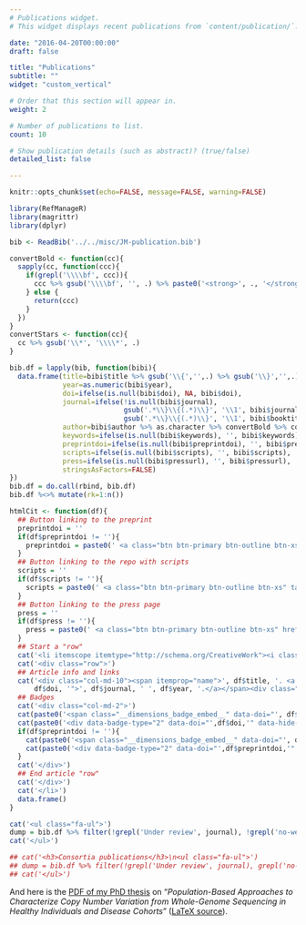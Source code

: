 ```yaml
---
# Publications widget.
# This widget displays recent publications from `content/publication/`.

date: "2016-04-20T00:00:00"
draft: false

title: "Publications"
subtitle: ""
widget: "custom_vertical"

# Order that this section will appear in.
weight: 2

# Number of publications to list.
count: 10

# Show publication details (such as abstract)? (true/false)
detailed_list: false

---
```


```r
knitr::opts_chunk$set(echo=FALSE, message=FALSE, warning=FALSE)
```


```r
library(RefManageR)
library(magrittr)
library(dplyr)

bib <- ReadBib('../../misc/JM-publication.bib')

convertBold <- function(cc){
  sapply(cc, function(ccc){
    if(grepl('\\\\bf', ccc)){
      ccc %>% gsub('\\\\bf', '', .) %>% paste0('<strong>', ., '</strong>') %>% return
    } else {
      return(ccc)
    }
  })
}
convertStars <- function(cc){
  cc %>% gsub('\\*', '\\\\*', .)
}

bib.df = lapply(bib, function(bibi){
  data.frame(title=bibi$title %>% gsub('\\{','',.) %>% gsub('\\}','',.),
             year=as.numeric(bibi$year),
             doi=ifelse(is.null(bibi$doi), NA, bibi$doi),
             journal=ifelse(!is.null(bibi$journal),
                            gsub('.*\\}\\{(.*)\\}', '\\1', bibi$journal),
                            gsub('.*\\}\\{(.*)\\}', '\\1', bibi$booktitle)),
             author=bibi$author %>% as.character %>% convertBold %>% convertStars %>% paste(collapse=', '),
             keywords=ifelse(is.null(bibi$keywords), '', bibi$keywords),
             preprintdoi=ifelse(is.null(bibi$preprintdoi), '', bibi$preprintdoi),
             scripts=ifelse(is.null(bibi$scripts), '', bibi$scripts),
             press=ifelse(is.null(bibi$pressurl), '', bibi$pressurl),
             stringsAsFactors=FALSE)
})
bib.df = do.call(rbind, bib.df)
bib.df %<>% mutate(rk=1:n())
```

```r
htmlCit <- function(df){
  ## Button linking to the preprint
  preprintdoi = ''
  if(df$preprintdoi != ''){
    preprintdoi = paste0(' <a class="btn btn-primary btn-outline btn-xs" target=\"_blank\" href="https://doi.org/', df$preprintdoi, '">Preprint</a>')
  }
  ## Button linking to the repo with scripts
  scripts = ''
  if(df$scripts != ''){
    scripts = paste0(' <a class="btn btn-primary btn-outline btn-xs" target=\"_blank\" href="', df$scripts, '">Data/Code</a>')
  }
  ## Button linking to the press page
  press = ''
  if(df$press != ''){
    press = paste0(' <a class="btn btn-primary btn-outline btn-xs" href="/fixed/', df$press, '">Press</a>')
  }
  ## Start a "row"
  cat('<li itemscope itemtype="http://schema.org/CreativeWork"><i class="fa-li fa fa-file-text-o" aria-hidden="true"></i>')
  cat('<div class="row">')
  ## Article info and links
  cat('<div class="col-md-10"><span itemprop="name">', df$title, '. <a target=\"_blank\" href="https://doi.org/',
      df$doi, '">', df$journal, ' ', df$year, '.</a></span><div class="authorpub">', df$author, '</div>', preprintdoi, scripts, press, '</div>', sep='')
  ## Badges
  cat('<div class="col-md-2">')
  cat(paste0('<span class="__dimensions_badge_embed__" data-doi="', df$doi, '" data-hide-zero-citations="true" data-style="small_rectangle"></span>'))
  cat(paste0('<div data-badge-type="2" data-doi="',df$doi,'" data-hide-no-mentions="true" data-hide-less-than="1" class="altmetric-embed" data-badge-popover="left" data-link-target="_blank"></div>'))
  if(df$preprintdoi != ''){
    cat(paste0('<span class="__dimensions_badge_embed__" data-doi="', df$preprintdoi, '" data-hide-zero-citations="true" data-style="small_rectangle"></span>'))
    cat(paste0('<div data-badge-type="2" data-doi="',df$preprintdoi,'" data-hide-no-mentions="true" data-hide-less-than="1" class="altmetric-embed" data-badge-popover="left" data-link-target="_blank"></div>'))
  }
  cat('</div>')
  ## End article "row"
  cat('</div>')
  cat('</li>')
  data.frame()
}

cat('<ul class="fa-ul">')
dump = bib.df %>% filter(!grepl('Under review', journal), !grepl('no-website', keywords)) %>% group_by(desc(year),rk,title) %>% do(htmlCit(.))
cat('</ul>')

## cat('<h3>Consortia publications</h3>\n<ul class="fa-ul">')
## dump = bib.df %>% filter(!grepl('Under review', journal), grepl('no-website', keywords)) %>% group_by(desc(year),rk,title) %>% do(htmlCit(.))
## cat('</ul>')

```

And here is the [PDF of my PhD thesis](https://github.com/jmonlong/phdthesis/releases/download/final/Monlong_Jean_HumanGenetics_thesis.pdf) on "*Population-Based Approaches to Characterize Copy Number Variation from Whole-Genome Sequencing in Healthy Individuals and Disease Cohorts*" ([LaTeX source](https://github.com/jmonlong/phdthesis)).
